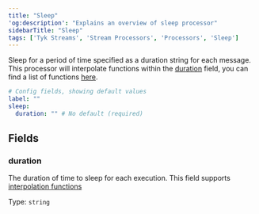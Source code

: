 ```yaml
---
title: "Sleep"
'og:description': "Explains an overview of sleep processor"
sidebarTitle: "Sleep"
tags: ['Tyk Streams', 'Stream Processors', 'Processors', 'Sleep']
---
```


Sleep for a period of time specified as a duration string for each message. This processor will interpolate functions within the [duration](/5.6/#duration) field, you can find a list of functions [here](/5.6/product-stack/tyk-streaming/configuration/common-configuration/interpolation#bloblang-queries).

```yml
# Config fields, showing default values
label: ""
sleep:
  duration: "" # No default (required)
```

## Fields

### duration

The duration of time to sleep for each execution.
This field supports [interpolation functions](/5.6/product-stack/tyk-streaming/configuration/common-configuration/interpolation#bloblang-queries)


Type: `string`  
